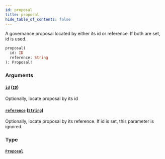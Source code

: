 ```yaml
---
id: proposal
title: proposal
hide_table_of_contents: false
---
```



A governance proposal located by either its id or reference. If both are set, id is used.

```graphql
proposal(
  id: ID
  reference: String
): Proposal!
```


### Arguments

#### [`id`](#) ([`ID`](/mainnet/api/graphql/scalars/id))

Optionally, locate proposal by its id


#### [`reference`](#) ([`String`](/mainnet/api/graphql/scalars/string))

Optionally, locate proposal by its reference. If id is set, this parameter is ignored.


### Type

#### [`Proposal`](/mainnet/api/graphql/objects/proposal)






